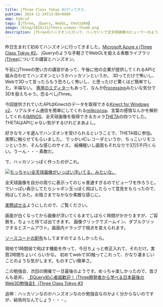 ```yaml
---
title: jThree Class Tokyo #2行ってきた。
pubtime: 2014-11-24T13:00+0900
amp: hybrid
tags: [jThree, jQuery, WebGL, theta360]
image: /blog/2014/11/theta-viewer-thumb.png
description: jThreeのハンズオンに行って、ハッカソンで全天球画像のビューワーのようなものを作りました。かなり簡単に出来て、とても良い感じ。
---
```


昨日生まれて初めてハンズオンに行ってきました。[Microsoft Azure x jThree Class Tokyo #2](https://atnd.org/events/58240)。
jQueryのような手軽さでWebGLを扱える素敵ライブラリ[jThree](http://jthree.jp)についての講習とハンズオン。

午前にjThreeの使い方の講習があって、午後に他の企業が提供してくれるAPIと組み合わせてハンズオンというかハッカソンというか。
3Dってだけで怖いし、Webで3Dって言ったらもう恐ろしく怖いし、と思ったけど驚くほど簡単でした。半端ない。
[専用のエディター](http://editor.jthree.jp/)もあって、なんか[Processing](https://www.processing.org/)みたいな気分で3Dを扱えちゃう。恐るべしjThree。

今回提供されていたAPIはKinectのデータを取得できる[Kinect for Windows v2](http://www.microsoftstore.com/store/msjp/ja_JP/pdp/Kinect-for-Windows-v2-%E3%82%BB%E3%83%B3%E3%82%B5%E3%83%BC-%E3%82%AA%E3%83%BC%E3%83%97%E3%83%B3-%E3%83%99%E3%83%BC%E3%82%BF/productID.298959900)、リアルタイム通信を簡単にしてくれる[milkcocoa](https://mlkcca.com/)、言葉の感情なんかを解析してくれる[IMINOS](https://lr.capio.jp/services/webapis/)、全天球画像を取得できるカメラ[THETA](https://theta360.com/ja/)の四つでした。THETAはAPIじゃない気がするけれどまあよし。

好きなモノを選んでハンズオンを受けられるということで、THETA班に参加。実際に触らせてもらいました。
でっかいICレコーダというか、ちっこいリモコンというか、そんな感じのサイズ。
結構軽いし画質もそれなりで3万5千円くらい。うーん・・・素敵だ。

で、ハッカソンっぽく作ったのがこれ。

[![ちっちゃい全天球画像がいっぱい浮いてる、みたいな。](/blog/2014/11/theta-viewer-thumb.png "1139x859")](https://theta-viewer.netlify.com/)

全天球画像を自分の周りに表示ってのじゃ普通すぎるのでビューワを作ろうと。
でいっぱい表示してたらシャボン玉っぽく飛ばしたらって意見をもらったので、飛ばしてみた。お陰さまでなかなか素敵な感じに。

[実際試せる](https://theta-viewer.netlify.com/)ようにしたので、ご覧ください。

画面が白くなってから画像が浮いてくるまでしばらく時間がかかりますが、ご容赦を。ちょっと待てば出てきます。
画像クリックでズームイン、ダブルクリックするとズームアウト。画面内ドラッグで視点を変えられます。

[ソースコードの配布](/blog/2014/11/theta-viewer.tar.bz2)もしてますのでよろしかったら。

現地で1時間弱で飛ばす機能を作って、今日ちょっと修正入れて、それだけ。実質2時間ちょいくらいかな。
初めてwebで3D触ってこれって、かなり凄まじいことのような気がします。ものすごい簡単さ。

この勉強会、次回の開催で一旦最後のようです。めっちゃ楽しかったので、皆さんも是非。
[【jQuery初心者超歓迎！ jThree開発者から学べる日本最後のWeb3D勉強会】 jThree Class Tokyo #3](https://atnd.org/events/59294)


追伸：ハッカソンなのかハンズオンなのか勉強会なのかよく分からないのですが、結局何なんでしょう・・・。
